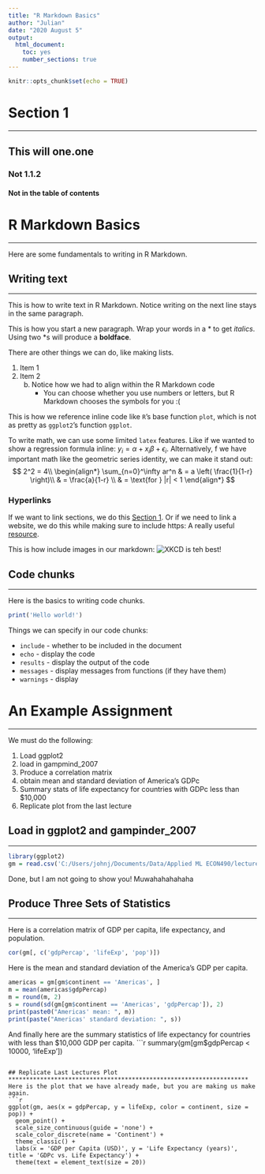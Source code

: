 ```yaml
---
title: "R Markdown Basics"
author: "Julian"
date: "2020 August 5"
output: 
  html_document:
    toc: yes
    number_sections: true
---
```


```r
knitr::opts_chunk$set(echo = TRUE)
```

# Section 1
***
## This will one.one
### Not 1.1.2
#### Not in the table of contents


# R Markdown Basics
********************************************************************
Here are some fundamentals to writing in R Markdown.

## Writing text
********************************************************************
This is how to write text in R Markdown.
Notice writing on the next line stays in the same paragraph.

This is how you start a new paragraph.
Wrap your words in a \* to get *italics*.
Using two \*s will produce a **boldface**.

There are other things we can do, like making lists.

1. Item 1
2. Item 2
   b. Notice how we had to align within the R Markdown code
      - You can choose whether you use numbers or letters, but R Markdown chooses the symbols for you :(

This is how we reference inline code like `R`'s base function `plot`, which is not as pretty as `ggplot2`'s function `ggplot`.

To write math, we can use some limited `latex` features.
Like if we wanted to show a regression formula inline:
$y_i = \alpha + x_i \beta + \epsilon_i$.
Alternatively, f we have important math like the geometric series identity, we can make it stand out:
$$
2^2 = 4\\
\begin{align*}
  \sum_{n=0}^\infty ar^n & = a \left( \frac{1}{1-r} \right)\\
  & = \frac{a}{1-r} \\
  & = \text{for } |r| < 1
\end{align*}
$$

### Hyperlinks

If we want to link sections, we do this [Section 1].
Or if we need to link a website, we do this while making sure to include https:
A really useful [resource](https:/www.bookdown.org/yihui/rmarkdown).


This is how include images in our markdown:
![XKCD is teh best!](linear_regression_2x.png)


## Code chunks
********************************************************************
Here is the basics to writing code chunks.

```r
print('Hello world!')
```

Things we can specify in our code chunks:

- `include` - whether to be included in the document
- `echo` - display the code
- `results` - display the output of the code
- `messages` - display messages from functions (if they have them)
- `warnings` - display


# An Example Assignment
********************************************************************
We must do the following:

1. Load ggplot2
2. load in gampmind_2007
3. Produce a correlation matrix
4. obtain mean and standard deviation of America's GDPc
5. Summary stats of life expectancy for countries with GDPc less than $10,000
6. Replicate plot from the last lecture

## Load in ggplot2 and gampinder_2007
********************************************************************
```r
library(ggplot2)
gm = read.csv('C:/Users/johnj/Documents/Data/Applied ML ECON490/lecture data/gapminder_2007.csv')
```

Done, but I am not going to show you! Muwahahahahaha

## Produce Three Sets of Statistics
********************************************************************
Here is a correlation matrix of GDP per capita, life expectancy, and population.
```r
cor(gm[, c('gdpPercap', 'lifeExp', 'pop')])
```

Here is the mean and standard deviation of the America's GDP per capita.
```r
americas = gm[gm$continent == 'Americas', ]
m = mean(americas$gdpPercap)
m = round(m, 2)
s = round(sd(gm[gm$continent == 'Americas', 'gdpPercap']), 2)
print(paste0("Americas' mean: ", m))
print(paste("Americas' standard deviation: ", s))
```

And finally here are the summary statistics of life expectancy for countries with less than $10,000 GDP per capita.
```r
summary(gm[gm$gdpPercap < 10000, 'lifeExp'])
```

## Replicate Last Lectures Plot
********************************************************************
Here is the plot that we have already made, but you are making us make again.
```r
ggplot(gm, aes(x = gdpPercap, y = lifeExp, color = continent, size = pop)) + 
  geom_point() +
  scale_size_continuous(guide = 'none') +
  scale_color_discrete(name = 'Continent') +
  theme_classic() +
  labs(x = 'GDP per Capita (USD)', y = 'Life Expectancy (years)', title = 'GDPc vs. Life Expectancy') +
  theme(text = element_text(size = 20))
```




































